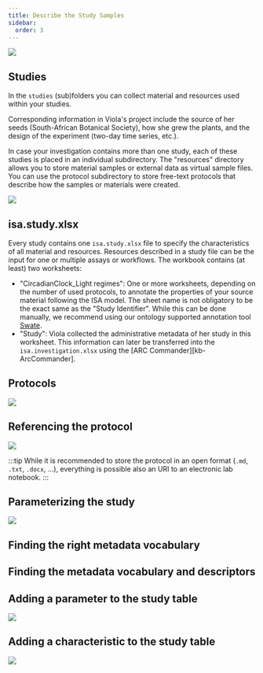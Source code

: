 ```yaml
---
title: Describe the Study Samples
sidebar:
  order: 3
---
```




![](@images/start-here/newDPfigures/arc-prototypic-divideAndConquer.svg)

## Studies

In the `studies` (sub)folders you can collect material and resources used within your studies. 

Corresponding information in Viola's project include the source of her seeds (South-African Botanical Society), how she grew the plants, and the design of the experiment (two-day time series, etc.). 

In case your investigation contains more than one study, each of these studies is placed in an individual subdirectory. The "resources" directory allows you to store material samples or external data as virtual sample files. You can use the protocol subdirectory to store free-text protocols that describe how the samples or materials were created.

![](@images/start-here/newDPfigures/arc-prototypic-identifyTheStudy.svg)


## isa.study.xlsx

Every study contains one `isa.study.xlsx` file to specify the characteristics of all material and resources. Resources described in a study file can be the input for one or multiple assays or workflows. The workbook contains (at least) two worksheets:

- "CircadianClock_Light regimes": One or more worksheets, depending on the number of used protocols, to annotate the properties of your source material following the ISA model. The sheet name is not obligatory to be the exact same as the "Study Identifier". While this can be done manually, we recommend using our ontology supported annotation tool [Swate](swate_QuickStart.html).
- "Study": Viola collected the administrative metadata of her study in this worksheet. This information can later be transferred into the `isa.investigation.xlsx` using the [ARC Commander][kb-ArcCommander].


## Protocols

![](@images/start-here/newDPfigures/arc-prototypic-tableRepresentation.svg)

## Referencing the protocol

![](@images/start-here/newDPfigures/arc-prototypic-protocolREF.svg)

:::tip
While it is recommended to store the protocol in an open format (`.md`, `.txt`, `.docx`, …), everything is possible also an URI to an electronic lab notebook.
:::

## Parameterizing the study


![](@images/start-here/newDPfigures/arc-prototypic-parameterization.svg)

## Finding the right metadata vocabulary





## Finding the metadata vocabulary and descriptors


## Adding a parameter to the study table 

![](@images/start-here/newDPfigures/arc-metadata-table-addParameter.svg)

## Adding a characteristic to the study table 

![](@images/start-here/newDPfigures/arc-metadata-table-addCharacteristic.svg)

